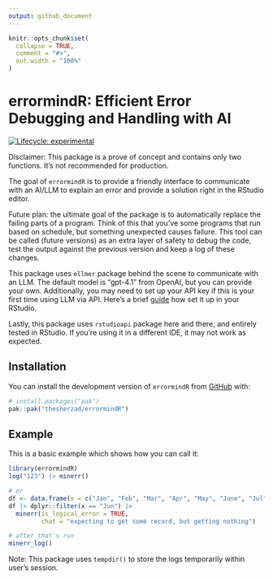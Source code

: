 ```yaml
---
output: github_document
---
```


<!-- README.md is generated from README.Rmd. Please edit that file -->

```r
knitr::opts_chunk$set(
  collapse = TRUE,
  comment = "#>",
  out.width = "100%"
)
```

# errormindR: Efficient Error Debugging and Handling with AI

<!-- badges: start -->
[![Lifecycle: experimental](https://img.shields.io/badge/lifecycle-experimental-orange.svg)](https://lifecycle.r-lib.org/articles/stages.html#experimental)
<!-- badges: end -->

Disclaimer: This package is a prove of concept and contains only two functions. It's not recommended for production.

The goal of `errormindR` is to provide a friendly interface to communicate with an AI/LLM to explain an error and provide a solution right in the RStudio editor.

Future plan: the ultimate goal of the package is to automatically replace the failing parts of a program. Think of this that you've some programs that run based on schedule, but something unexpected causes failure. This tool can be called (future versions) as an extra layer of safety to debug the code, test the output against the previous version and keep a log of these changes.

This package uses `ellmer` package behind the scene to communicate with an LLM. The default model is "gpt-4.1" from OpenAI, but you can provide your own.
Additionally, you may need to set up your API key if this is your first time using LLM via API. Here's a brief [guide](https://ellmer.tidyverse.org/reference/chat_openai.html?q=OPENAI_API_KEY#arg-api-key) how set it up in your RStudio.

Lastly, this package uses `rstudioapi` package here and there, and entirely tested in RStudio. If you're using it in a different IDE, it may not work as expected.

## Installation

You can install the development version of `errormindR` from [GitHub](https://github.com/) with:

``` r
# install.packages("pak")
pak::pak("thesherzad/errormindR")
```

## Example

This is a basic example which shows how you can call it:

```r
library(errormindR)
log("123") |> minerr()

# or
df <- data.frame(x = c("Jan", "Feb", "Mar", "Apr", "May", "June", "Jul"))
df |> dplyr::filter(x == "Jun") |>
  minerr(is_logical_error = TRUE,
         chat = "expecting to get some record, but getting nothing")

# after that's run
minerr_log()
```

Note: This package uses `tempdir()` to store the logs temporarily within user's session.
